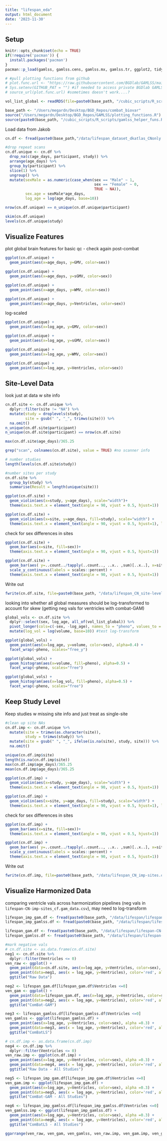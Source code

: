 ```yaml
---
title: "lifespan_eda"
output: html_document
date: '2023-11-30'
---
```


## Setup

```r
knitr::opts_chunk$set(echo = TRUE)
if(!require('pacman')) {
  install.packages('pacman')
}
pacman::p_load(gamlss, gamlss.cens, gamlss.mx, gamlss.tr, ggplot2, tidyverse, ggpubr, skimr, gamlss.data, data.table, nlme, devtools, slider, see)

# #pull plotting functions from github
# plot.func.url <- "https://raw.githubusercontent.com/BGDlab/GAMLSS/main/plotting_functions.R?token=GHSAT0AAAAAACGAYP4HZWCTHACGUM6KG2PSZIQUPBA"
# Sys.setenv(GITHUB_PAT = "") #if needed to access private BGDlab GAMLSS repo
# source_url(plot.func.url) #sometimes doesn't work....?

vol_list_global <- readRDS(file=paste0(base_path, "/cubic_scripts/R_scripts/vol_list_global.rds"))

base_path <- "/Users/megardn/Desktop/BGD_Repos/combat_biovar"
source("/Users/megardn/Desktop/BGD_Repos/GAMLSS/plotting_functions.R")
source(paste0(base_path, "/cubic_scripts/R_scripts/gamlss_helper_funs.R"))
```

Load data from Jakob
```r
cn.df <- fread(paste0(base_path,"/data/lifespan_dataset_dkatlas_CNonly.csv"), stringsAsFactors = TRUE)

#drop repeat scans
cn.df.unique <- cn.df %>%
  drop_na(c(age_days, participant, study)) %>%
  arrange(age_days) %>%
  group_by(participant) %>%
  slice(1) %>%
  ungroup() %>%
  mutate(sexMale = as.numeric(case_when(sex == "Male" ~ 1,
                                        sex == "Female" ~ 0,
                                        TRUE ~ NA)),
         sex.age = sexMale*age_days,
         log_age = log(age_days, base=10))

nrow(cn.df.unique) == n_unique(cn.df.unique$participant)
```

```r
skim(cn.df.unique)
levels(cn.df.unique$study)
```

## Visualize Features
plot global brain features for basic qc - check again post-combat

```r
ggplot(cn.df.unique) +
  geom_point(aes(x=age_days, y=GMV, color=sex))

ggplot(cn.df.unique) +
  geom_point(aes(x=age_days, y=sGMV, color=sex))

ggplot(cn.df.unique) +
  geom_point(aes(x=age_days, y=WMV, color=sex))

ggplot(cn.df.unique) +
  geom_point(aes(x=age_days, y=Ventricles, color=sex))
```

log-scaled
```r
ggplot(cn.df.unique) +
  geom_point(aes(x=log_age, y=GMV, color=sex))

ggplot(cn.df.unique) +
  geom_point(aes(x=log_age, y=sGMV, color=sex))

ggplot(cn.df.unique) +
  geom_point(aes(x=log_age, y=WMV, color=sex))

ggplot(cn.df.unique) +
  geom_point(aes(x=log_age, y=Ventricles, color=sex))
```

## Site-Level Data
look just at data w site info

```r
cn.df.site <- cn.df.unique %>% 
  dplyr::filter(site != "NA") %>%
  mutate(study = droplevels(study),
         site = gsub(" ", "_", trimws(site))) %>%
  na.omit()
n_unique(cn.df.site$participant)
n_unique(cn.df.site$participant) == nrow(cn.df.site)

max(cn.df.site$age_days)/365.25

grep("scan", colnames(cn.df.site), value = TRUE) #no scanner info
```

```r
# number studies
length(levels(cn.df.site$study))

#number sites per study
cn.df.site %>%
  group_by(study) %>% 
  summarise(Result = length(unique(site)))
```

```r
ggplot(cn.df.site) +
  geom_violin(aes(x=study, y=age_days), scale="width")+
  theme(axis.text.x = element_text(angle = 90, vjust = 0.5, hjust=1))

ggplot(cn.df.site) +
  geom_violin(aes(x=site, y=age_days, fill=study), scale="width") +
  theme(axis.text.x = element_text(angle = 90, vjust = 0.5, hjust=1), legend.position = "none")
```

check for sex differences in sites

```r
ggplot(cn.df.site) +
  geom_bar(aes(x=site, fill=sex))+
  theme(axis.text.x = element_text(angle = 90, vjust = 0.5, hjust=1))
```

```r
ggplot(cn.df.site) +
  geom_bar(aes( y=..count../tapply(..count.., ..x.. ,sum)[..x..], x=site, fill=sex)) + 
  scale_y_continuous(labels = scales::percent) +
  theme(axis.text.x = element_text(angle = 90, vjust = 0.5, hjust=1))
```

Write out

```r
fwrite(cn.df.site, file=paste0(base_path, "/data/lifespan_CN_site-level.csv"))
```

looking into whether all global measures should be log-transformed to account for skew (getting neg vals for ventricles with combat-GAM)

```r
global_vols <- cn.df.site %>%
  dplyr::select(sex, log_age, all_of(vol_list_global)) %>%
  pivot_longer(cols=c(-sex, -log_age), names_to = "pheno", values_to = "volume") %>%
  mutate(log_vol = log(volume, base=10)) #test log-transform

ggplot(global_vols) +
  geom_point(aes(x=log_age, y=volume, color=sex), alpha=0.4) +
  facet_wrap(~pheno, scales="free_y")

ggplot(global_vols) +
  geom_histogram(aes(x=volume, fill=pheno), alpha=0.5) +
  facet_wrap(~pheno, scales="free")

ggplot(global_vols) +
  geom_histogram(aes(x=log_vol, fill=pheno), alpha=0.5) +
  facet_wrap(~pheno, scales="free")
```

## Keep Study Level
Keep studies w missing site info and just treat as single-site

```r
#clean up site NAs
cn.df.imp <- cn.df.unique %>%
  mutate(site = trimws(as.character(site)),
         study = trimws(study)) %>%
  mutate(site = gsub(" ", "_", ifelse(is.na(site), study, site))) %>%
  na.omit()

unique(cn.df.imp$site)
length(is.na(cn.df.imp$site))
max(cn.df.imp$age_days)/365.25
mean(cn.df.imp$age_days)/365.25
```

```r
ggplot(cn.df.imp) +
  geom_violin(aes(x=study, y=age_days), scale="width") +
  theme(axis.text.x = element_text(angle = 90, vjust = 0.5, hjust=1))

ggplot(cn.df.imp) +
  geom_violin(aes(x=site, y=age_days, fill=study), scale="width") +
  theme(axis.text.x = element_text(angle = 90, vjust = 0.5, hjust=1), legend.position = "none")
```

check for sex differences in sites

```r
ggplot(cn.df.imp) +
  geom_bar(aes(x=site, fill=sex))+
  theme(axis.text.x = element_text(angle = 90, vjust = 0.5, hjust=1))
```

```r
ggplot(cn.df.imp) +
  geom_bar(aes( y=..count../tapply(..count.., ..x.. ,sum)[..x..], x=site, fill=sex)) + 
  scale_y_continuous(labels = scales::percent) +
  theme(axis.text.x = element_text(angle = 90, vjust = 0.5, hjust=1))
```

Write out

```r
fwrite(cn.df.imp, file=paste0(base_path, "/data/lifespan_CN_imp-sites.csv"))
```

## Visualize Harmonized Data

comparing ventricle vals across harmonization pipelines (neg vals in `lifespan-CN-imp-sites_cf.gam_data.csv`), may need to log-transform
```r
lifespan_imp_gam.df <- fread(paste0(base_path, "/data/lifespan/lifespan-CN-imp-sites_cf.gam_data.csv"), stringsAsFactors = TRUE)
lifespan_imp_gamlss.df <- fread(paste0(base_path, "/data/lifespan/lifespan-CN-imp-sites_cf.gamlss_data.csv"), stringsAsFactors = TRUE)

lifespan_gam.df <- fread(paste0(base_path, "/data/lifespan/lifespan-CN-site-level_cf.gam_data.csv"), stringsAsFactors = TRUE)
lifespan_gamlss.df <- fread(paste0(base_path, "/data/lifespan/lifespan-CN-site-level_cf.gamlss_data.csv"), stringsAsFactors = TRUE)
```

```r
#mark negative vals
# cn.df.site <- as.data.frame(cn.df.site)
neg1 <- cn.df.site %>%
  dplyr::filter(Ventricles <= 0)
ven_raw <- ggplot() +
  geom_point(data=cn.df.site, aes(x=log_age, y=Ventricles, color=sex), alpha =0.3) +
  geom_point(data=neg1, aes(x = log_age, y=Ventricles), color='red', alpha=0.6) + 
  ggtitle("Raw Data")

neg2 <- lifespan_gam.df[lifespan_gam.df$Ventricles <=0]
ven_gam <- ggplot() +
  geom_point(data=lifespan_gam.df, aes(x=log_age, y=Ventricles, color=sex), alpha =0.3) +
  geom_point(data=neg2, aes(x = log_age, y=Ventricles), color='red', alpha=0.6) + 
  ggtitle("ComBat-GAM")

neg3 <- lifespan_gamlss.df[lifespan_gamlss.df$Ventricles <=0]
ven_gamlss <- ggplot(lifespan_gamlss.df) +
  geom_point(aes(x=log_age, y=Ventricles, color=sex), alpha =0.3) +
  geom_point(data=neg3, aes(x = log_age, y=Ventricles), color='red', alpha=0.6) + 
  ggtitle("ComBatLS")

# cn.df.imp <- as.data.frame(cn.df.imp)
neg4 <- cn.df.imp %>%
  dplyr::filter(Ventricles <= 0)
ven_raw.imp <- ggplot(cn.df.imp) +
  geom_point(aes(x=log_age, y=Ventricles, color=sex), alpha =0.3) +
  geom_point(data=neg4, aes(x = log_age, y=Ventricles), color='red', alpha=0.6) + 
  ggtitle("Raw Data - All Studies")

neg5 <- lifespan_imp_gam.df[lifespan_imp_gam.df$Ventricles <=0]
ven_gam.imp <- ggplot(lifespan_imp_gam.df) +
  geom_point(aes(x=log_age, y=Ventricles, color=sex), alpha =0.3) +
  geom_point(data=neg5, aes(x = log_age, y=Ventricles), color='red', alpha=0.6) + 
  ggtitle("ComBat-GAM - All Studies")

neg6 <- lifespan_imp_gamlss.df[lifespan_imp_gamlss.df$Ventricles <=0]
ven_gamlss.imp <- ggplot(lifespan_imp_gamlss.df) +
  geom_point(aes(x=log_age, y=Ventricles, color=sex), alpha =0.3) +
  geom_point(data=neg6, aes(x = log_age, y=Ventricles), color='red', alpha=0.6) + 
  ggtitle("ComBatLS - All Studies")

ggarrange(ven_raw, ven_gam, ven_gamlss, ven_raw.imp, ven_gam.imp, ven_gamlss.imp, common.legend = TRUE)
```
